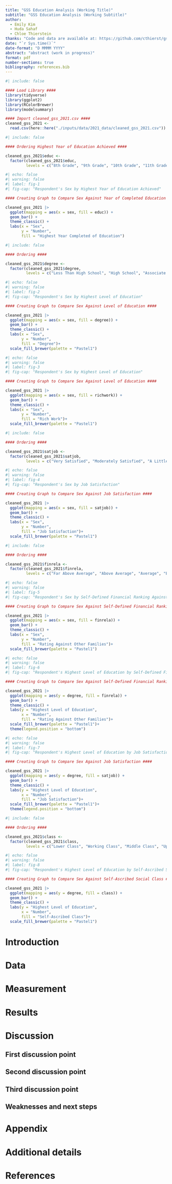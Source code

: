 ```yaml
---
title: "GSS Education Analysis (Working Title)"
subtitle: "GSS Education Analysis (Working Subtitle)"
author: 
  - Emily Kim
  - Huda Sahaf
  - Chloe Thierstein
thanks: "Code and data are available at: https://github.com/cthierst/gss_education_analysis.git."
date: "`r Sys.time()`"
date-format: "D MMMM YYYY"
abstract: "abstract (work in progress)"
format: pdf
number-sections: true
bibliography: references.bib
---
```




```r
#| include: false

#### Load Library ####
library(tidyverse)
library(ggplot2)
library(RColorBrewer)
library(modelsummary)

#### Import cleaned_gss_2021.csv ####
cleaned_gss_2021 <-
  read.csv(here::here("./inputs/data/2021_data/cleaned_gss_2021.csv"))

```

```r
#| include: false

#### Ordering Highest Year of Education Achieved ####

cleaned_gss_2021$educ <- 
  factor(cleaned_gss_2021$educ, 
         levels = c("8th Grade", "9th Grade", "10th Grade", "11th Grade", "12th Grade", "1 Year of College", "2 Years of College", "3 Years of College", "4 Years of College", "5 Years of College", "6 Years of College", "7 Years of College", "8 Years of College"))

```


```r
#| echo: false
#| warning: false
#| label: fig-1
#| fig-cap: "Respondent's Sex by Highest Year of Education Achieved"

#### Creating Graph to Compare Sex Against Year of Completed Education ####

cleaned_gss_2021 |>
  ggplot(mapping = aes(x = sex, fill = educ)) +
  geom_bar() + 
  theme_classic() +
  labs(x = "Sex",
       y = "Number",
       fill = "Highest Year Completed of Education")

```

```r
#| include: false

#### Ordering ####

cleaned_gss_2021$degree <- 
  factor(cleaned_gss_2021$degree, 
         levels = c("Less Than High School", "High School", "Associate / Junior College", "Bachelors Degree", "Graduate Degree"))

```


```r
#| echo: false
#| warning: false
#| label: fig-2
#| fig-cap: "Respondent's Sex by Highest Level of Education"

#### Creating Graph to Compare Sex Against Level of Education ####

cleaned_gss_2021 |>
  ggplot(mapping = aes(x = sex, fill = degree)) +
  geom_bar() + 
  theme_classic() +
  labs(x = "Sex",
       y = "Number",
       fill = "Degree")+
  scale_fill_brewer(palette = "Pastel1")

```
```r
#| echo: false
#| warning: false
#| label: fig-3
#| fig-cap: "Respondent's Sex by Highest Level of Education"

#### Creating Graph to Compare Sex Against Level of Education ####

cleaned_gss_2021 |>
  ggplot(mapping = aes(x = sex, fill = richwork)) +
  geom_bar() + 
  theme_classic() +
  labs(x = "Sex",
       y = "Number",
       fill = "Rich Work")+
  scale_fill_brewer(palette = "Pastel1")
```

```r
#| include: false

#### Ordering ####

cleaned_gss_2021$satjob <- 
  factor(cleaned_gss_2021$satjob, 
         levels = c("Very Satisfied", "Moderately Satisfied", "A Little Dissatisfied", "Very Dissatisfied"))
```


```r
#| echo: false
#| warning: false
#| label: fig-4
#| fig-cap: "Respondent's Sex by Job Satisfaction"

#### Creating Graph to Compare Sex Against Job Satisfaction ####

cleaned_gss_2021 |>
  ggplot(mapping = aes(x = sex, fill = satjob)) +
  geom_bar() + 
  theme_classic() +
  labs(x = "Sex",
       y = "Number",
       fill = "Job Satisfaction")+
  scale_fill_brewer(palette = "Pastel1")
```


```r
#| include: false

#### Ordering ####

cleaned_gss_2021$finrela <- 
  factor(cleaned_gss_2021$finrela, 
         levels = c("Far Above Average", "Above Average", "Average", "Below Average", "Far Below Average"))
```


```r
#| echo: false
#| warning: false
#| label: fig-5
#| fig-cap: "Respondent's Sex by Self-Defined Financial Ranking Against Other US Families"

#### Creating Graph to Compare Sex Against Self-Defined Financial Ranking Against Other US Families ####

cleaned_gss_2021 |>
  ggplot(mapping = aes(x = sex, fill = finrela)) +
  geom_bar() + 
  theme_classic() +
  labs(x = "Sex",
       y = "Number",
       fill = "Rating Against Other Families")+
  scale_fill_brewer(palette = "Pastel1")
```

```r
#| echo: false
#| warning: false
#| label: fig-6
#| fig-cap: "Respondent's Highest Level of Education by Self-Defined Financial Ranking Against Other US Families"

#### Creating Graph to Compare Sex Against Self-Defined Financial Ranking Against Other US Families ####

cleaned_gss_2021 |>
  ggplot(mapping = aes(y = degree, fill = finrela)) +
  geom_bar() + 
  theme_classic() +
  labs(y = "Highest Level of Education",
       x = "Number",
       fill = "Rating Against Other Families")+
  scale_fill_brewer(palette = "Pastel1")+
  theme(legend.position = "bottom")
```

```r
#| echo: false
#| warning: false
#| label: fig-7
#| fig-cap: "Respondent's Highest Level of Education by Job Satisfaction"

#### Creating Graph to Compare Sex Against Job Satisfaction ####

cleaned_gss_2021 |>
  ggplot(mapping = aes(y = degree, fill = satjob)) +
  geom_bar() + 
  theme_classic() +
  labs(y = "Highest Level of Education",
       x = "Number",
       fill = "Job Satisfaction")+
  scale_fill_brewer(palette = "Pastel1")+
  theme(legend.position = "bottom")
```

```r
#| include: false

#### Ordering ####

cleaned_gss_2021$class <- 
  factor(cleaned_gss_2021$class, 
         levels = c("Lower Class", "Working Class", "Middle Class", "Upper Class"))
```




```r
#| echo: false
#| warning: false
#| label: fig-8
#| fig-cap: "Respondent's Highest Level of Education by Self-Ascribed Social Class"

#### Creating Graph to Compare Sex Against Self-Ascribed Social Class ####

cleaned_gss_2021 |>
  ggplot(mapping = aes(y = degree, fill = class)) +
  geom_bar() + 
  theme_classic() +
  labs(y = "Highest Level of Education",
       x = "Number",
       fill = "Self-Ascribed Class")+
  scale_fill_brewer(palette = "Pastel1")
```


# Introduction

# Data {#sec-data}

# Measurement

# Results

# Discussion

## First discussion point {#sec-first-point}

## Second discussion point

## Third discussion point

## Weaknesses and next steps

\newpage

\appendix

# Appendix {.unnumbered}

# Additional details

\newpage

# References


